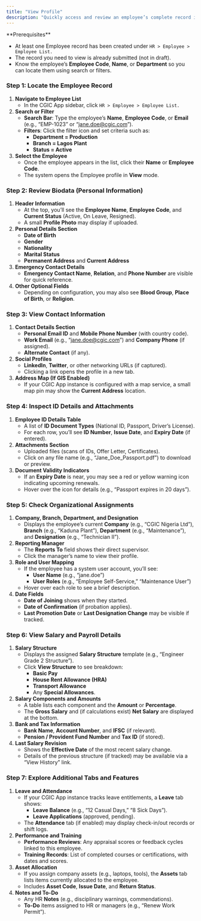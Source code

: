 ```yaml
---
title: "View Profile"
description: "Quickly access and review an employee’s complete record in the CGIC App—so HR, managers, and authorized users can see biodata, contact details, IDs, documents, role assignments, and salary information in one place."
---
```


<Info>
  **Prerequisites**

  - At least one Employee record has been created under `HR > Employee > Employee List.`
  - The record you need to view is already submitted (not in draft).
  - Know the employee’s **Employee Code**, **Name**, or **Department** so you can locate them using search or filters.
</Info>

### Step 1: Locate the Employee Record

1. **Navigate to Employee List**
   - In the CGIC App sidebar, click `HR > Employee > Employee List.`
2. **Search or Filter**
   - **Search Bar**: Type the employee’s **Name**, **Employee Code**, or **Email** (e.g., “EMP-1023” or “[jane.doe@cgic.com](mailto:jane.doe@cgic.com)”).
   - **Filters**: Click the filter icon and set criteria such as:
     - **Department = Production**
     - **Branch = Lagos Plant**
     - **Status = Active**
3. **Select the Employee**
   - Once the employee appears in the list, click their **Name** or **Employee Code**.
   - The system opens the Employee profile in **View** mode.

### Step 2: Review Biodata (Personal Information)

1. **Header Information**
   - At the top, you’ll see the **Employee Name**, **Employee Code**, and **Current Status** (Active, On Leave, Resigned).
   - A small **Profile Photo** may display if uploaded.
2. **Personal Details Section**
   - **Date of Birth**
   - **Gender**
   - **Nationality**
   - **Marital Status**
   - **Permanent Address** and **Current Address**
3. **Emergency Contact Details**
   - **Emergency Contact Name**, **Relation**, and **Phone Number** are visible for quick reference.
4. **Other Optional Fields**
   - Depending on configuration, you may also see **Blood Group**, **Place of Birth**, or **Religion**.

### Step 3: View Contact Information

1. **Contact Details Section**
   - **Personal Email ID** and **Mobile Phone Number** (with country code).
   - **Work Email** (e.g., “[jane.doe@cgic.com](mailto:jane.doe@cgic.com)”) and **Company Phone** (if assigned).
   - **Alternate Contact** (if any).
2. **Social Profiles**
   - **LinkedIn**, **Twitter**, or other networking URLs (if captured).
   - Clicking a link opens the profile in a new tab.
3. **Address Map (If GIS Enabled)**
   - If your CGIC App instance is configured with a map service, a small map pin may show the **Current Address** location.

### Step 4: Inspect ID Details and Attachments

1. **Employee ID Details Table**
   - A list of **ID Document Types** (National ID, Passport, Driver’s License).
   - For each row, you’ll see **ID Number**, **Issue Date**, and **Expiry Date** (if entered).
2. **Attachments Section**
   - Uploaded files (scans of IDs, Offer Letter, Certificates).
   - Click on any file name (e.g., “Jane_Doe_Passport.pdf”) to download or preview.
3. **Document Validity Indicators**
   - If an **Expiry Date** is near, you may see a red or yellow warning icon indicating upcoming renewals.
   - Hover over the icon for details (e.g., “Passport expires in 20 days”).

### Step 5: Check Organizational Assignments

1. **Company, Branch, Department, and Designation**
   - Displays the employee’s current **Company** (e.g., “CGIC Nigeria Ltd”), **Branch** (e.g., “Kaduna Plant”), **Department** (e.g., “Maintenance”), and **Designation** (e.g., “Technician II”).
2. **Reporting Manager**
   - The **Reports To** field shows their direct supervisor.
   - Click the manager’s name to view their profile.
3. **Role and User Mapping**
   - If the employee has a system user account, you’ll see:
     - **User Name** (e.g., “jane.doe”)
     - **User Roles** (e.g., “Employee Self-Service,” “Maintenance User”)
   - Hover over each role to see a brief description.
4. **Date Fields**
   - **Date of Joining** shows when they started.
   - **Date of Confirmation** (if probation applies).
   - **Last Promotion Date** or **Last Designation Change** may be visible if tracked.

### Step 6: View Salary and Payroll Details

1. **Salary Structure**
   - Displays the assigned **Salary Structure** template (e.g., “Engineer Grade 2 Structure”).
   - Click **View Structure** to see breakdown:
     - **Basic Pay**
     - **House Rent Allowance (HRA)**
     - **Transport Allowance**
     - Any **Special Allowances**.
2. **Salary Components and Amounts**
   - A table lists each component and the **Amount** or **Percentage**.
   - The **Gross Salary** and (if calculations exist) **Net Salary** are displayed at the bottom.
3. **Bank and Tax Information**
   - **Bank Name**, **Account Number**, and **IFSC** (if relevant).
   - **Pension / Provident Fund Number** and **Tax ID** (if stored).
4. **Last Salary Revision**
   - Shows the **Effective Date** of the most recent salary change.
   - Details of the previous structure (if tracked) may be available via a “View History” link.

### Step 7: Explore Additional Tabs and Features

1. **Leave and Attendance**
   - If your CGIC App instance tracks leave entitlements, a **Leave** tab shows:
     - **Leave Balance** (e.g., “12 Casual Days,” “8 Sick Days”).
     - **Leave Applications** (approved, pending).
   - The **Attendance** tab (if enabled) may display check-in/out records or shift logs.
2. **Performance and Training**
   - **Performance Reviews**: Any appraisal scores or feedback cycles linked to this employee.
   - **Training Records**: List of completed courses or certifications, with dates and scores.
3. **Asset Allocation**
   - If you assign company assets (e.g., laptops, tools), the **Assets** tab lists items currently allocated to the employee.
   - Includes **Asset Code**, **Issue Date**, and **Return Status**.
4. **Notes and To-Do**
   - Any HR **Notes** (e.g., disciplinary warnings, commendations).
   - **To-Do** items assigned to HR or managers (e.g., “Renew Work Permit”).